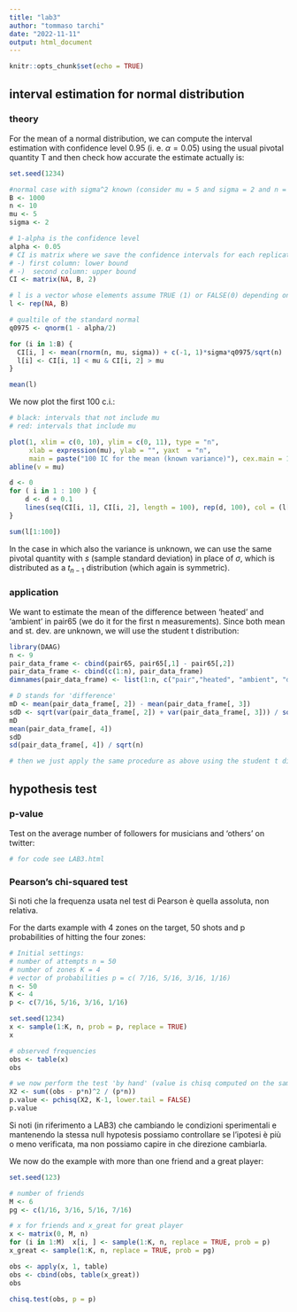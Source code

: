 ```yaml
---
title: "lab3"
author: "tommaso tarchi"
date: "2022-11-11"
output: html_document
---
```


```r
knitr::opts_chunk$set(echo = TRUE)
```

## interval estimation for normal distribution

### theory

For the mean of a normal distribution, we can compute the interval estimation with confidence level 0.95 (i. e. $\alpha=0.05$) using the usual pivotal quantity T and then check how accurate the estimate actually is:
```r
set.seed(1234)

#normal case with sigma^2 known (consider mu = 5 and sigma = 2 and n = 10)
B <- 1000
n <- 10
mu <- 5
sigma <- 2

# 1-alpha is the confidence level
alpha <- 0.05
# CI is matrix where we save the confidence intervals for each replication:
# -) first column: lower bound
# -)  second column: upper bound
CI <- matrix(NA, B, 2)

# l is a vector whose elements assume TRUE (1) or FALSE(0) depending on whether the true parameter value lies within the interval
l <- rep(NA, B)

# qualtile of the standard normal
q0975 <- qnorm(1 - alpha/2)

for (i in 1:B) {
  CI[i, ] <- mean(rnorm(n, mu, sigma)) + c(-1, 1)*sigma*q0975/sqrt(n)
  l[i] <- CI[i, 1] < mu & CI[i, 2] > mu
}

mean(l)
```

We now plot the first 100 c.i.:
```r
# black: intervals that not include mu
# red: intervals that include mu

plot(1, xlim = c(0, 10), ylim = c(0, 11), type = "n", 
     xlab = expression(mu), ylab = "", yaxt  = "n", 
     main = paste("100 IC for the mean (known variance)"), cex.main = 1.2)
abline(v = mu)

d <- 0
for ( i in 1 : 100 ) {
    d <- d + 0.1 
    lines(seq(CI[i, 1], CI[i, 2], length = 100), rep(d, 100), col = (l[i] + 1))
}
```

```r
sum(l[1:100])
```

In the case in which also the variance is unknown, we can use the same pivotal quantity with $s$ (sample standard deviation) in place of $\sigma$, which is distributed as a $t_{n-1}$ distribution (which again is symmetric).

### application

We want to estimate the mean of the difference between 'heated' and 'ambient' in pair65 (we do it for the first n measurements). Since both mean and st. dev. are unknown, we will use the student t distribution:

```r
library(DAAG)
n <- 9
pair_data_frame <- cbind(pair65, pair65[,1] - pair65[,2])
pair_data_frame <- cbind(c(1:n), pair_data_frame)
dimnames(pair_data_frame) <- list(1:n, c("pair","heated", "ambient", "difference"))

# D stands for 'difference'
mD <- mean(pair_data_frame[, 2]) - mean(pair_data_frame[, 3])
sdD <- sqrt(var(pair_data_frame[, 2]) + var(pair_data_frame[, 3])) / sqrt(n)
mD
mean(pair_data_frame[, 4])
sdD
sd(pair_data_frame[, 4]) / sqrt(n)

# then we just apply the same procedure as above using the student t distribution with n-1 degrees of freedom
```


## hypothesis test

### p-value

Test on the average number of followers for musicians and 'others' on twitter:
```r
# for code see LAB3.html
```

### Pearson's chi-squared test

Si noti che la frequenza usata nel test di Pearson è quella assoluta, non relativa.

For the darts example with 4 zones on the target, 50 shots and p probabilities of hitting the four zones:
```r
# Initial settings:
# number of attempts n = 50
# number of zones K = 4
# vector of probabilities p = c( 7/16, 5/16, 3/16, 1/16)
n <- 50
K <- 4
p <- c(7/16, 5/16, 3/16, 1/16)

set.seed(1234)
x <- sample(1:K, n, prob = p, replace = TRUE)
x

# observed frequencies
obs <- table(x)
obs

# we now perform the test 'by hand' (value is chisq computed on the sample)
X2 <- sum((obs - p*n)^2 / (p*n))
p.value <- pchisq(X2, K-1, lower.tail = FALSE)
p.value
```
Si noti (in riferimento a LAB3) che cambiando le condizioni sperimentali e mantenendo la stessa null hypotesis possiamo controllare se l'ipotesi è più o meno verificata, ma non possiamo capire in che direzione cambiarla.

We now do the example with more than one friend and a great player:
```r
set.seed(123)

# number of friends
M <- 6
pg <- c(1/16, 3/16, 5/16, 7/16)

# x for friends and x_great for great player
x <- matrix(0, M, n)
for (i in 1:M)  x[i, ] <- sample(1:K, n, replace = TRUE, prob = p)
x_great <- sample(1:K, n, replace = TRUE, prob = pg)

obs <- apply(x, 1, table)
obs <- cbind(obs, table(x_great))
obs

chisq.test(obs, p = p)
```